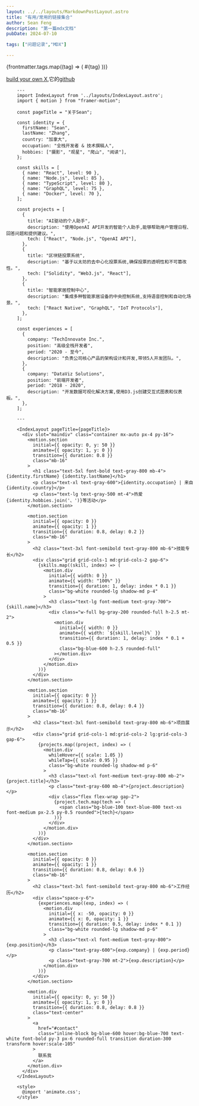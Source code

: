 ```yaml
---
layout: ../../layouts/MarkdownPostLayout.astro
title: "有用/常用的链接集合"
author: Sean Feng
description: "第一篇mdx文档"
pubDate: 2024-07-10

tags: ["问题记录","MDX"]

---
```


<div className="flex justify-center flex-wrap gap-2 mb-4">
  {frontmatter.tags.map((tag) => (
    <span key={tag} className="inline-block bg-gray-200 rounded-full px-3 py-1 text-sm font-semibold text-gray-700">
      #{tag}
    </span>
  ))}
</div>



[build your own X](https://build-your-own-x.vercel.app),它的[github](https://github.com/codecrafters-io/build-your-own-x?tab=readme-ov-file)


```astro
    ---
    import IndexLayout from '../layouts/IndexLayout.astro';
    import { motion } from "framer-motion";

    const pageTitle = "关于Sean";

    const identity = {
      firstName: "Sean",
      lastName: "Zhang",
      country: "加拿大",
      occupation: "全栈开发者 & 技术撰稿人",
      hobbies: ["摄影", "观星", "爬山", "阅读"],
    };

    const skills = [
      { name: "React", level: 90 },
      { name: "Node.js", level: 85 },
      { name: "TypeScript", level: 80 },
      { name: "GraphQL", level: 75 },
      { name: "Docker", level: 70 },
    ];

    const projects = [
      {
        title: "AI驱动的个人助手",
        description: "使用OpenAI API开发的智能个人助手,能够帮助用户管理日程、回答问题和提供建议。",
        tech: ["React", "Node.js", "OpenAI API"],
      },
      {
        title: "区块链投票系统",
        description: "基于以太坊的去中心化投票系统,确保投票的透明性和不可篡改性。",
        tech: ["Solidity", "Web3.js", "React"],
      },
      {
        title: "智能家居控制中心",
        description: "集成多种智能家居设备的中央控制系统,支持语音控制和自动化场景。",
        tech: ["React Native", "GraphQL", "IoT Protocols"],
      },
    ];

    const experiences = [
      {
        company: "TechInnovate Inc.",
        position: "高级全栈开发者",
        period: "2020 - 至今",
        description: "负责公司核心产品的架构设计和开发,带领5人开发团队。",
      },
      {
        company: "DataViz Solutions",
        position: "前端开发者",
        period: "2018 - 2020",
        description: "开发数据可视化解决方案,使用D3.js创建交互式图表和仪表板。",
      },
    ];

    ---

    <IndexLayout pageTitle={pageTitle}>
      <div slot="maindiv" class="container mx-auto px-4 py-16">
        <motion.section 
          initial={{ opacity: 0, y: 50 }}
          animate={{ opacity: 1, y: 0 }}
          transition={{ duration: 0.8 }}
          class="mb-16"
        >
          <h1 class="text-5xl font-bold text-gray-800 mb-4">{identity.firstName} {identity.lastName}</h1>
          <p class="text-xl text-gray-600">{identity.occupation} | 来自{identity.country}</p>
          <p class="text-lg text-gray-500 mt-4">热爱{identity.hobbies.join('、')}等活动</p>
        </motion.section>

        <motion.section 
          initial={{ opacity: 0 }}
          animate={{ opacity: 1 }}
          transition={{ duration: 0.8, delay: 0.2 }}
          class="mb-16"
        >
          <h2 class="text-3xl font-semibold text-gray-800 mb-6">技能专长</h2>
          <div class="grid grid-cols-1 md:grid-cols-2 gap-6">
            {skills.map((skill, index) => (
              <motion.div 
                initial={{ width: 0 }}
                animate={{ width: "100%" }}
                transition={{ duration: 1, delay: index * 0.1 }}
                class="bg-white rounded-lg shadow-md p-4"
              >
                <h3 class="text-lg font-medium text-gray-700">{skill.name}</h3>
                <div class="w-full bg-gray-200 rounded-full h-2.5 mt-2">
                  <motion.div 
                    initial={{ width: 0 }}
                    animate={{ width: `${skill.level}%` }}
                    transition={{ duration: 1, delay: index * 0.1 + 0.5 }}
                    class="bg-blue-600 h-2.5 rounded-full"
                  ></motion.div>
                </div>
              </motion.div>
            ))}
          </div>
        </motion.section>

        <motion.section 
          initial={{ opacity: 0 }}
          animate={{ opacity: 1 }}
          transition={{ duration: 0.8, delay: 0.4 }}
          class="mb-16"
        >
          <h2 class="text-3xl font-semibold text-gray-800 mb-6">项目展示</h2>
          <div class="grid grid-cols-1 md:grid-cols-2 lg:grid-cols-3 gap-6">
            {projects.map((project, index) => (
              <motion.div 
                whileHover={{ scale: 1.05 }}
                whileTap={{ scale: 0.95 }}
                class="bg-white rounded-lg shadow-md p-6"
              >
                <h3 class="text-xl font-medium text-gray-800 mb-2">{project.title}</h3>
                <p class="text-gray-600 mb-4">{project.description}</p>
                <div class="flex flex-wrap gap-2">
                  {project.tech.map(tech => (
                    <span class="bg-blue-100 text-blue-800 text-xs font-medium px-2.5 py-0.5 rounded">{tech}</span>
                  ))}
                </div>
              </motion.div>
            ))}
          </div>
        </motion.section>

        <motion.section 
          initial={{ opacity: 0 }}
          animate={{ opacity: 1 }}
          transition={{ duration: 0.8, delay: 0.6 }}
          class="mb-16"
        >
          <h2 class="text-3xl font-semibold text-gray-800 mb-6">工作经历</h2>
          <div class="space-y-6">
            {experiences.map((exp, index) => (
              <motion.div 
                initial={{ x: -50, opacity: 0 }}
                animate={{ x: 0, opacity: 1 }}
                transition={{ duration: 0.5, delay: index * 0.1 }}
                class="bg-white rounded-lg shadow-md p-6"
              >
                <h3 class="text-xl font-medium text-gray-800">{exp.position}</h3>
                <p class="text-gray-600">{exp.company} | {exp.period}</p>
                <p class="text-gray-700 mt-2">{exp.description}</p>
              </motion.div>
            ))}
          </div>
        </motion.section>

        <motion.div 
          initial={{ opacity: 0, y: 50 }}
          animate={{ opacity: 1, y: 0 }}
          transition={{ duration: 0.8, delay: 0.8 }}
          class="text-center"
        >
          <a
            href="#contact"
            class="inline-block bg-blue-600 hover:bg-blue-700 text-white font-bold py-3 px-6 rounded-full transition duration-300 transform hover:scale-105"
          >
            联系我
          </a>
        </motion.div>
      </div>
    </IndexLayout>

    <style>
      @import 'animate.css';
    </style>
```


